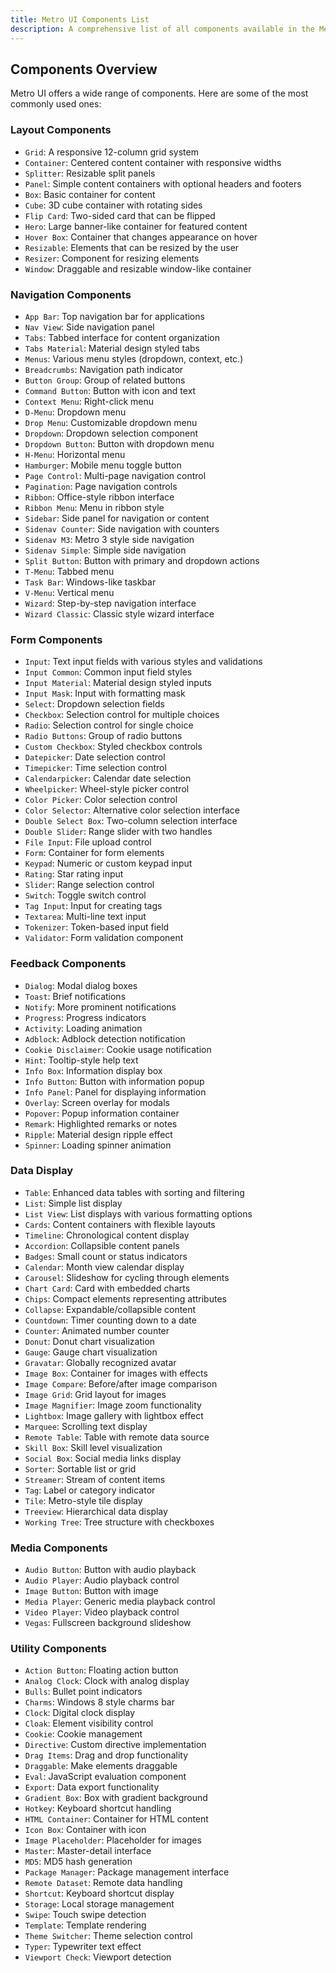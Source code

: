 ```yaml
---
title: Metro UI Components List
description: A comprehensive list of all components available in the Metro UI framework, including their features and usage examples.
---
```

## Components Overview

Metro UI offers a wide range of components. Here are some of the most commonly used ones:

### Layout Components

- `Grid`: A responsive 12-column grid system
- `Container`: Centered content container with responsive widths
- `Splitter`: Resizable split panels
- `Panel`: Simple content containers with optional headers and footers
- `Box`: Basic container for content
- `Cube`: 3D cube container with rotating sides
- `Flip Card`: Two-sided card that can be flipped
- `Hero`: Large banner-like container for featured content
- `Hover Box`: Container that changes appearance on hover
- `Resizable`: Elements that can be resized by the user
- `Resizer`: Component for resizing elements
- `Window`: Draggable and resizable window-like container

### Navigation Components

- `App Bar`: Top navigation bar for applications
- `Nav View`: Side navigation panel
- `Tabs`: Tabbed interface for content organization
- `Tabs Material`: Material design styled tabs
- `Menus`: Various menu styles (dropdown, context, etc.)
- `Breadcrumbs`: Navigation path indicator
- `Button Group`: Group of related buttons
- `Command Button`: Button with icon and text
- `Context Menu`: Right-click menu
- `D-Menu`: Dropdown menu
- `Drop Menu`: Customizable dropdown menu
- `Dropdown`: Dropdown selection component
- `Dropdown Button`: Button with dropdown menu
- `H-Menu`: Horizontal menu
- `Hamburger`: Mobile menu toggle button
- `Page Control`: Multi-page navigation control
- `Pagination`: Page navigation controls
- `Ribbon`: Office-style ribbon interface
- `Ribbon Menu`: Menu in ribbon style
- `Sidebar`: Side panel for navigation or content
- `Sidenav Counter`: Side navigation with counters
- `Sidenav M3`: Metro 3 style side navigation
- `Sidenav Simple`: Simple side navigation
- `Split Button`: Button with primary and dropdown actions
- `T-Menu`: Tabbed menu
- `Task Bar`: Windows-like taskbar
- `V-Menu`: Vertical menu
- `Wizard`: Step-by-step navigation interface
- `Wizard Classic`: Classic style wizard interface

### Form Components

- `Input`: Text input fields with various styles and validations
- `Input Common`: Common input field styles
- `Input Material`: Material design styled inputs
- `Input Mask`: Input with formatting mask
- `Select`: Dropdown selection fields
- `Checkbox`: Selection control for multiple choices
- `Radio`: Selection control for single choice
- `Radio Buttons`: Group of radio buttons
- `Custom Checkbox`: Styled checkbox controls
- `Datepicker`: Date selection control
- `Timepicker`: Time selection control
- `Calendarpicker`: Calendar date selection
- `Wheelpicker`: Wheel-style picker control
- `Color Picker`: Color selection control
- `Color Selector`: Alternative color selection interface
- `Double Select Box`: Two-column selection interface
- `Double Slider`: Range slider with two handles
- `File Input`: File upload control
- `Form`: Container for form elements
- `Keypad`: Numeric or custom keypad input
- `Rating`: Star rating input
- `Slider`: Range selection control
- `Switch`: Toggle switch control
- `Tag Input`: Input for creating tags
- `Textarea`: Multi-line text input
- `Tokenizer`: Token-based input field
- `Validator`: Form validation component

### Feedback Components

- `Dialog`: Modal dialog boxes
- `Toast`: Brief notifications
- `Notify`: More prominent notifications
- `Progress`: Progress indicators
- `Activity`: Loading animation
- `Adblock`: Adblock detection notification
- `Cookie Disclaimer`: Cookie usage notification
- `Hint`: Tooltip-style help text
- `Info Box`: Information display box
- `Info Button`: Button with information popup
- `Info Panel`: Panel for displaying information
- `Overlay`: Screen overlay for modals
- `Popover`: Popup information container
- `Remark`: Highlighted remarks or notes
- `Ripple`: Material design ripple effect
- `Spinner`: Loading spinner animation

### Data Display

- `Table`: Enhanced data tables with sorting and filtering
- `List`: Simple list display
- `List View`: List displays with various formatting options
- `Cards`: Content containers with flexible layouts
- `Timeline`: Chronological content display
- `Accordion`: Collapsible content panels
- `Badges`: Small count or status indicators
- `Calendar`: Month view calendar display
- `Carousel`: Slideshow for cycling through elements
- `Chart Card`: Card with embedded charts
- `Chips`: Compact elements representing attributes
- `Collapse`: Expandable/collapsible content
- `Countdown`: Timer counting down to a date
- `Counter`: Animated number counter
- `Donut`: Donut chart visualization
- `Gauge`: Gauge chart visualization
- `Gravatar`: Globally recognized avatar
- `Image Box`: Container for images with effects
- `Image Compare`: Before/after image comparison
- `Image Grid`: Grid layout for images
- `Image Magnifier`: Image zoom functionality
- `Lightbox`: Image gallery with lightbox effect
- `Marquee`: Scrolling text display
- `Remote Table`: Table with remote data source
- `Skill Box`: Skill level visualization
- `Social Box`: Social media links display
- `Sorter`: Sortable list or grid
- `Streamer`: Stream of content items
- `Tag`: Label or category indicator
- `Tile`: Metro-style tile display
- `Treeview`: Hierarchical data display
- `Working Tree`: Tree structure with checkboxes

### Media Components

- `Audio Button`: Button with audio playback
- `Audio Player`: Audio playback control
- `Image Button`: Button with image
- `Media Player`: Generic media playback control
- `Video Player`: Video playback control
- `Vegas`: Fullscreen background slideshow

### Utility Components

- `Action Button`: Floating action button
- `Analog Clock`: Clock with analog display
- `Bulls`: Bullet point indicators
- `Charms`: Windows 8 style charms bar
- `Clock`: Digital clock display
- `Cloak`: Element visibility control
- `Cookie`: Cookie management
- `Directive`: Custom directive implementation
- `Drag Items`: Drag and drop functionality
- `Draggable`: Make elements draggable
- `Eval`: JavaScript evaluation component
- `Export`: Data export functionality
- `Gradient Box`: Box with gradient background
- `Hotkey`: Keyboard shortcut handling
- `HTML Container`: Container for HTML content
- `Icon Box`: Container with icon
- `Image Placeholder`: Placeholder for images
- `Master`: Master-detail interface
- `MD5`: MD5 hash generation
- `Package Manager`: Package management interface
- `Remote Dataset`: Remote data handling
- `Shortcut`: Keyboard shortcut display
- `Storage`: Local storage management
- `Swipe`: Touch swipe detection
- `Template`: Template rendering
- `Theme Switcher`: Theme selection control
- `Typer`: Typewriter text effect
- `Viewport Check`: Viewport detection
